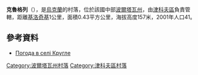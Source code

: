 {{coord|50|14|38|N|34|27|42|E|scale:100000_region:UA|display=title}}

'''克魯格列'''（{{lang-uk|Кругле}}），是[[烏克蘭|烏克蘭]]的村落，位於該國中部[[波爾塔瓦州|波爾塔瓦州]]，由[[津科夫區|津科夫區]]負責管轄，距離[[基洛奇基|基洛奇基]]1公里，面積0.43平方公里，海拔高度157米，2001年人口41。

==參考資料==
* [http://weather.in.ua/ua/poltavskaja/12460 Погода в селі Кругле] {{Wayback|url=http://weather.in.ua/ua/poltavskaja/12460 |date=20111220054106 }}

{{DEFAULTSORT:Кругле}}
[[Category:波爾塔瓦州村落|Category:波爾塔瓦州村落]]
[[Category:津科夫區村落|Category:津科夫區村落]]


{{Poltava-geo-stub}}
